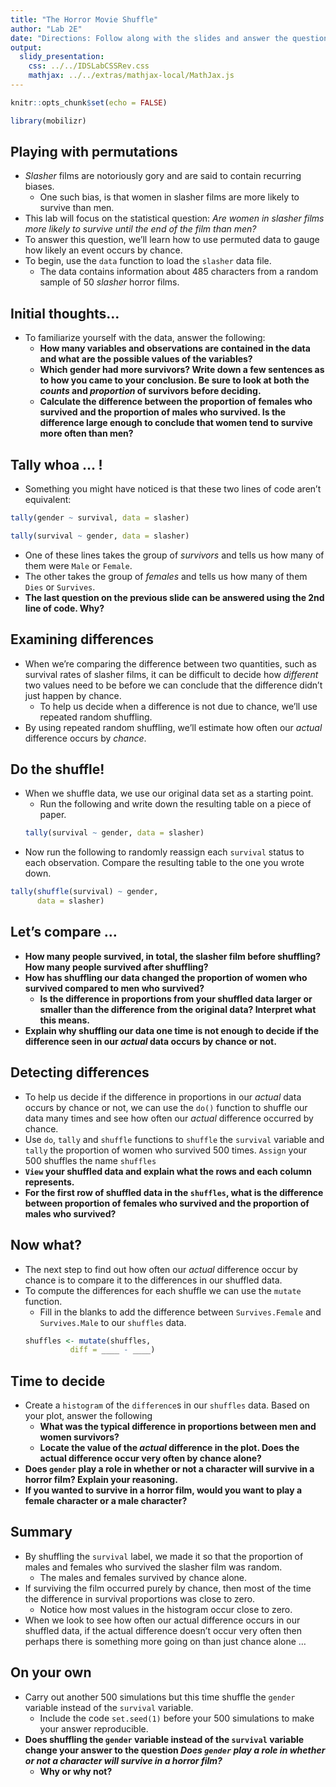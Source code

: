 ```yaml
---
title: "The Horror Movie Shuffle"
author: "Lab 2E"
date: "Directions: Follow along with the slides and answer the questions in **red** font in your journal."
output: 
  slidy_presentation: 
    css: ../../IDSLabCSSRev.css
    mathjax: ../../extras/mathjax-local/MathJax.js
---
```


```r
knitr::opts_chunk$set(echo = FALSE)
```

```r
library(mobilizr)
```

## Playing with permutations

- _Slasher_ films are notoriously gory and are said to contain recurring biases.
    - One such bias, is that women in slasher films are more likely to survive than men.
- This lab will focus on the statistical question: _Are women in slasher films more likely to survive until the end of the film than men?_
- To answer this question, we'll learn how to use permuted data to gauge how likely an event occurs by chance.
- To begin, use the `data` function to load the `slasher` data file.
    - The data contains information about 485 characters from a random sample of 50 _slasher_ horror films.


## Initial thoughts...

- To familiarize yourself with the data, answer the following:
    - **How many variables and observations are contained in the data and what are the possible values of the variables?**
    - **Which gender had more survivors? Write down a few sentences as to how you came to your conclusion. Be sure to look at both the _counts_ and _proportion_ of survivors before deciding.**
    - **Calculate the difference between the proportion of females who survived and the proportion of males who survived. Is the difference large enough to conclude that women tend to survive more often than men?**


## Tally whoa ... !

- Something you might have noticed is that these two lines of code aren't equivalent:
```r
tally(gender ~ survival, data = slasher)
```
```r
tally(survival ~ gender, data = slasher)
```

- One of these lines takes the group of _survivors_ and tells us how many of them were `Male` or `Female`.
- The other takes the group of _females_ and tells us how many of them `Dies` or `Survives`.
- **The last question on the previous slide can be answered using the 2nd line of code. Why?**


## Examining differences

- When we're comparing the difference between two quantities, such as survival rates of slasher films, it can be difficult to decide how _different_ two values need to be before we can conclude that the difference didn't just happen by chance.
    - To help us decide when a difference is not due to chance, we'll use repeated random shuffling.
- By using repeated random shuffling, we'll estimate how often our _actual_ difference occurs by _chance_.


## Do the shuffle!

- When we shuffle data, we use our original data set as a starting point.
    - Run the following and write down the resulting table on a piece of paper.
```r
tally(survival ~ gender, data = slasher)
```
- Now run the following to randomly reassign each `survival` status to each observation. Compare the resulting table to the one you wrote down.
```r
tally(shuffle(survival) ~ gender, 
      data = slasher)
```

## Let's compare ...

- **How many people survived, in total, the slasher film before shuffling? How many people survived after shuffling?**
- **How has shuffling our data changed the proportion of women who survived compared to men who survived?**
    - **Is the difference in proportions from your shuffled data larger or smaller than the difference from the original data? Interpret what this means.**
- **Explain why shuffling our data one time is not enough to decide if the difference seen in our _actual_ data occurs by chance or not.**


## Detecting differences

- To help us decide if the difference in proportions in our _actual_ data occurs by chance or not, we can use the `do()` function to shuffle our data many times and see how often our _actual_ difference occurred by chance.
- Use `do`, `tally` and `shuffle` functions to `shuffle` the `survival` variable and `tally` the proportion of women who survived 500 times. `Assign` your 500 shuffles the name `shuffles`
- **`View` your shuffled data and explain what the rows and each column represents.**
- **For the first row of shuffled data in the `shuffles`, what is the difference between proportion of females who survived and the proportion of males who survived?**


## Now what?

- The next step to find out how often our _actual_ difference occur by chance is to compare it to the differences in our shuffled data.
- To compute the differences for each shuffle we can use the `mutate` function.
    - Fill in the blanks to add the difference between `Survives.Female` and `Survives.Male` to our `shuffles` data.
```r
shuffles <- mutate(shuffles, 
            diff = ____ - ____)
```


## Time to decide

- Create a `histogram` of the `difference`s in our `shuffles` data. Based on your plot, answer the following
    - **What was the typical difference in proportions between men and women survivors?**
    - **Locate the value of the _actual_ difference in the plot. Does the actual difference occur very often by chance alone?**
- **Does `gender` play a role in whether or not a character will survive in a horror film? Explain your reasoning.**
- **If you wanted to survive in a horror film, would you want to play a female character or a male character?**


## Summary

- By shuffling the `survival` label, we made it so that the proportion of males and females who survived the slasher film was random.
    - The males and females survived by chance alone.
- If surviving the film occurred purely by chance, then most of the time the difference in survival proportions was close to zero.
    - Notice how most values in the histogram occur close to zero.
- When we look to see how often our actual difference occurs in our shuffled data, if the actual difference doesn't occur very often then perhaps there is something more going on than just chance alone ...


## On your own

- Carry out another 500 simulations but this time shuffle the `gender` variable instead of the `survival` variable. 
    - Include the code `set.seed(1)` before your 500 simulations to make your answer reproducible.
- **Does shuffling the `gender` variable instead of the `survival` variable change your answer to the question _Does `gender` play a role in whether or not a character will survive in a horror film?_**
    - **Why or why not?**